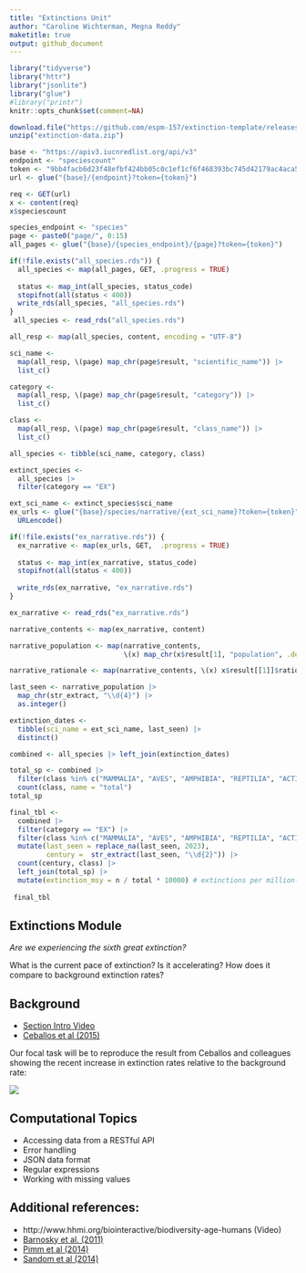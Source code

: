 ```yaml
---
title: "Extinctions Unit"
author: "Caroline Wichterman, Megna Reddy"
maketitle: true
output: github_document
---
```




```r
library("tidyverse")
library("httr")
library("jsonlite")
library("glue")
#library("printr")
knitr::opts_chunk$set(comment=NA)
```

```r
download.file("https://github.com/espm-157/extinction-template/releases/download/data2.0/extinction-data.zip", "extinction-data.zip")
unzip("extinction-data.zip")
```

```r
base <- "https://apiv3.iucnredlist.org/api/v3"
endpoint <- "speciescount"
token <- "9bb4facb6d23f48efbf424bb05c0c1ef1cf6f468393bc745d42179ac4aca5fee"
url <- glue("{base}/{endpoint}?token={token}")

req <- GET(url)
x <- content(req)
x$speciescount
```

```r
species_endpoint <- "species"
page <- paste0("page/", 0:15)
all_pages <- glue("{base}/{species_endpoint}/{page}?token={token}")
```

```r
if(!file.exists("all_species.rds")) {
  all_species <- map(all_pages, GET, .progress = TRUE)
  
  status <- map_int(all_species, status_code)
  stopifnot(all(status < 400))
  write_rds(all_species, "all_species.rds")
}
 all_species <- read_rds("all_species.rds")
```

```r
all_resp <- map(all_species, content, encoding = "UTF-8")
```

```r
sci_name <-
  map(all_resp, \(page) map_chr(page$result, "scientific_name")) |>
  list_c()

category <-
  map(all_resp, \(page) map_chr(page$result, "category")) |>
  list_c()

class <- 
  map(all_resp, \(page) map_chr(page$result, "class_name")) |>
  list_c()

all_species <- tibble(sci_name, category, class)
```

```r
extinct_species <-
  all_species |>
  filter(category == "EX")
```

```r
ext_sci_name <- extinct_species$sci_name
ex_urls <- glue("{base}/species/narrative/{ext_sci_name}?token={token}") |>
  URLencode()
```

```r
if(!file.exists("ex_narrative.rds")) {
  ex_narrative <- map(ex_urls, GET,  .progress = TRUE)
  
  status <- map_int(ex_narrative, status_code)
  stopifnot(all(status < 400))
  
  write_rds(ex_narrative, "ex_narrative.rds")
}

ex_narrative <- read_rds("ex_narrative.rds")
```

```r
narrative_contents <- map(ex_narrative, content)

narrative_population <- map(narrative_contents, 
                            \(x) map_chr(x$result[1], "population", .default = ""))

narrative_rationale <- map(narrative_contents, \(x) x$result[[1]]$rationale)
```

```r
last_seen <- narrative_population |> 
  map_chr(str_extract, "\\d{4}") |> 
  as.integer()
```

```r
extinction_dates <- 
  tibble(sci_name = ext_sci_name, last_seen) |> 
  distinct()

combined <- all_species |> left_join(extinction_dates)
```

```r
total_sp <- combined |> 
  filter(class %in% c("MAMMALIA", "AVES", "AMPHIBIA", "REPTILIA", "ACTINOPTERYGII")) |>
  count(class, name = "total")
total_sp
```

```r
final_tbl <- 
  combined |> 
  filter(category == "EX") |>
  filter(class %in% c("MAMMALIA", "AVES", "AMPHIBIA", "REPTILIA", "ACTINOPTERYGII")) |>
  mutate(last_seen = replace_na(last_seen, 2023),
         century =  str_extract(last_seen, "\\d{2}")) |>
  count(century, class) |> 
  left_join(total_sp) |>
  mutate(extinction_msy = n / total * 10000) # extinctions per million-species-years
  
 final_tbl 

```



## Extinctions Module

_Are we experiencing the sixth great extinction?_  

What is the current pace of extinction? Is it accelerating? How does it compare to background extinction rates?

## Background

- [Section Intro Video](https://youtu.be/QsH6ytm89GI)
- [Ceballos et al (2015)](http://doi.org/10.1126/sciadv.1400253)

Our focal task will be to reproduce the result from Ceballos and colleagues showing the recent increase in extinction rates relative to the background rate:

![](https://espm-157.carlboettiger.info/img/extinctions.jpg)


## Computational Topics

- Accessing data from a RESTful API
- Error handling
- JSON data format
- Regular expressions
- Working with missing values

## Additional references:

- http://www.hhmi.org/biointeractive/biodiversity-age-humans (Video)
- [Barnosky et al. (2011)](http://doi.org/10.1038/nature09678)
- [Pimm et al (2014)](http://doi.org/10.1126/science.1246752)
- [Sandom et al (2014)](http://dx.doi.org/10.1098/rspb.2013.3254)




